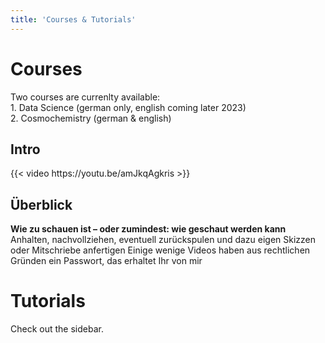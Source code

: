 ```yaml
---
title: 'Courses & Tutorials'
---
```


# Courses
Two courses are currenlty available:\
1. Data Science (german only, english coming later 2023)\
2. Cosmochemistry (german & english)\

## Intro
{{< video https://youtu.be/amJkqAgkris >}}

## Überblick

**Wie zu schauen ist – oder zumindest: wie geschaut werden kann**\
Anhalten, nachvollziehen, eventuell zurückspulen und dazu eigen Skizzen oder Mitschriebe anfertigen\n
Einige wenige Videos haben aus rechtlichen Gründen ein Passwort, das erhaltet Ihr von mir


# Tutorials
Check out the sidebar.
